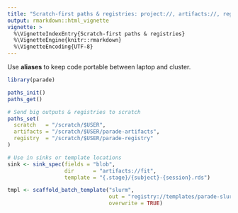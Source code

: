 ```yaml
---
title: "Scratch-first paths & registries: project://, artifacts://, registry://"
output: rmarkdown::html_vignette
vignette: >
  %\VignetteIndexEntry{Scratch-first paths & registries}
  %\VignetteEngine{knitr::rmarkdown}
  %\VignetteEncoding{UTF-8}
---
```


Use **aliases** to keep code portable between laptop and cluster.

```r
library(parade)

paths_init()
paths_get()

# Send big outputs & registries to scratch
paths_set(
  scratch   = "/scratch/$USER",
  artifacts = "/scratch/$USER/parade-artifacts",
  registry  = "/scratch/$USER/parade-registry"
)

# Use in sinks or template locations
sink <- sink_spec(fields = "blob",
                  dir      = "artifacts://fit",
                  template = "{.stage}/{subject}-{session}.rds")

tmpl <- scaffold_batch_template("slurm",
                                out = "registry://templates/parade-slurm.tmpl",
                                overwrite = TRUE)
```
